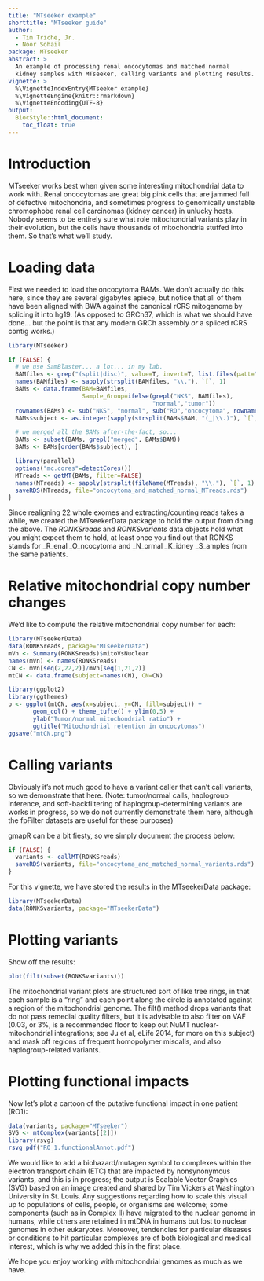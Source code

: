 ```yaml
---
title: "MTseeker example"
shorttitle: "MTseeker guide"
author: 
  - Tim Triche, Jr. 
  - Noor Sohail 
package: MTseeker
abstract: >
  An example of processing renal oncocytomas and matched normal
  kidney samples with MTseeker, calling variants and plotting results.
vignette: >
  %\VignetteIndexEntry{MTseeker example}
  %\VignetteEngine{knitr::rmarkdown}
  %\VignetteEncoding{UTF-8}
output: 
  BiocStyle::html_document:
    toc_float: true
---
```


# Introduction

MTseeker works best when given some interesting mitochondrial data to work with.
Renal oncocytomas are great big pink cells that are jammed full of defective 
mitochondria, and sometimes progress to genomically unstable chromophobe renal
cell carcinomas (kidney cancer) in unlucky hosts. Nobody seems to be entirely 
sure what role mitochondrial variants play in their evolution, but the cells 
have thousands of mitochondria stuffed into them. So that's what we'll study.


# Loading data

First we needed to load the oncocytoma BAMs. We don't actually do this here, 
since they are several gigabytes apiece, but notice that all of them have 
been aligned with BWA against the canonical rCRS mitogenome by splicing it 
into hg19. (As opposed to GRCh37, which is what we should have done... but
the point is that any modern GRCh assembly *or* a spliced rCRS contig works.)

```r
library(MTseeker)

if (FALSE) { 
  # we use SamBlaster... a lot... in my lab.
  BAMfiles <- grep("(split|disc)", value=T, invert=T, list.files(patt=".bam$"))
  names(BAMfiles) <- sapply(strsplit(BAMfiles, "\\."), `[`, 1)
  BAMs <- data.frame(BAM=BAMfiles, 
                     Sample_Group=ifelse(grepl("NKS", BAMfiles), 
                                         "normal","tumor"))
  rownames(BAMs) <- sub("NKS", "normal", sub("RO","oncocytoma", rownames(BAMs)))
  BAMs$subject <- as.integer(sapply(strsplit(BAMs$BAM, "(_|\\.)"), `[`, 2))

  # we merged all the BAMs after-the-fact, so...
  BAMs <- subset(BAMs, grepl("merged", BAMs$BAM))
  BAMs <- BAMs[order(BAMs$subject), ]

  library(parallel) 
  options("mc.cores"=detectCores())
  MTreads <- getMT(BAMs, filter=FALSE) 
  names(MTreads) <- sapply(strsplit(fileName(MTreads), "\\."), `[`, 1)
  saveRDS(MTreads, file="oncocytoma_and_matched_normal_MTreads.rds")
}
```

Since realigning 22 whole exomes and extracting/counting reads takes a while,
we created the MTseekerData package to hold the output from doing the above. 
The _RONKSreads_ and _RONKSvariants_ data objects hold what you might expect 
them to hold, at least once you find out that RONKS stands for _R_enal 
_O_ncocytoma and _N_ormal _K_idney _S_amples from the same patients. 


# Relative mitochondrial copy number changes

We'd like to compute the relative mitochondrial copy number for each:

```r
library(MTseekerData)
data(RONKSreads, package="MTseekerData")
mVn <- Summary(RONKSreads)$mitoVsNuclear
names(mVn) <- names(RONKSreads) 
CN <- mVn[seq(2,22,2)]/mVn[seq(1,21,2)] 
mtCN <- data.frame(subject=names(CN), CN=CN)

library(ggplot2) 
library(ggthemes)
p <- ggplot(mtCN, aes(x=subject, y=CN, fill=subject)) + 
       geom_col() + theme_tufte() + ylim(0,5) + 
       ylab("Tumor/normal mitochondrial ratio") + 
       ggtitle("Mitochondrial retention in oncocytomas")
ggsave("mtCN.png") 
```

# Calling variants

Obviously it's not much good to have a variant caller that can't call variants,
so we demonstrate that here. (Note: tumor/normal calls, haplogroup inference,
and soft-backfiltering of haplogroup-determining variants are works in progress,
so we do not currently demonstrate them here, although the fpFilter datasets 
are useful for these purposes)

gmapR can be a bit fiesty, so we simply document the process below: 

```r
if (FALSE) { 
  variants <- callMT(RONKSreads)
  saveRDS(variants, file="oncocytoma_and_matched_normal_variants.rds")
}
```

For this vignette, we have stored the results in the MTseekerData package:

```r
library(MTseekerData)
data(RONKSvariants, package="MTseekerData")
```

# Plotting variants

Show off the results:

```r
plot(filt(subset(RONKSvariants)))
```

The mitochondrial variant plots are structured sort of like tree rings, in that
each sample is a "ring" and each point along the circle is annotated against
a region of the mitochondrial genome. The filt() method drops variants that do
not pass remedial quality filters, but it is advisable to also filter on VAF 
(0.03, or 3%, is a recommended floor to keep out NuMT nuclear-mitochondrial 
integrations; see Ju et al, eLife 2014, for more on this subject) and mask off
regions of frequent homopolymer miscalls, and also haplogroup-related variants.


# Plotting functional impacts

Now let's plot a cartoon of the putative functional impact in one patient (RO1):

```r
data(variants, package="MTseeker")
SVG <- mtComplex(variants[[2]]) 
library(rsvg) 
rsvg_pdf("RO_1.functionalAnnot.pdf") 
```

We would like to add a biohazard/mutagen symbol to complexes within the electron
transport chain (ETC) that are impacted by nonsynonymous variants, and this is 
in progress; the output is Scalable Vector Graphics (SVG) based on an image 
created and shared by Tim Vickers at Washington University in St. Louis. Any
suggestions regarding how to scale this visual up to populations of cells, 
people, or organisms are welcome; some components (such as in Complex II) have 
migrated to the nuclear genome in humans, while others are retained in mtDNA in 
humans but lost to nuclear genomes in other eukaryotes. Moreover, tendencies 
for particular diseases or conditions to hit particular complexes are of both
biological and medical interest, which is why we added this in the first place.

We hope you enjoy working with mitochondrial genomes as much as we have. 
